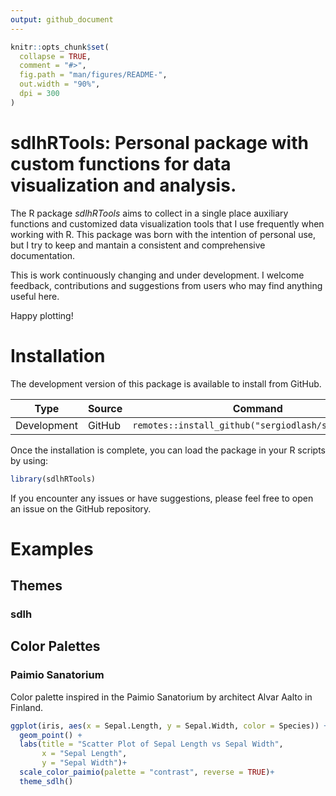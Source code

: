 ```yaml
---
output: github_document
---
```


<!-- README.md is generated from README.Rmd. Please edit that file -->

```r
knitr::opts_chunk$set(
  collapse = TRUE,
  comment = "#>",
  fig.path = "man/figures/README-",
  out.width = "90%",
  dpi = 300
)
```

# sdlhRTools: Personal package with custom functions for data visualization and analysis.

<!-- badges: start -->

<!-- badges: end -->

The R package *sdlhRTools* aims to collect in a single place auxiliary functions and customized data visualization tools that I use frequently when working with R. This package was born with the intention of personal use, but I try to keep and mantain a consistent and comprehensive documentation.

This is work continuously changing and under development. I welcome feedback, contributions and suggestions from users who may find anything useful here.

Happy plotting!

# Installation

The development version of this package is available to install from GitHub.

| Type        | Source | Command                                           |
|-------------|--------|---------------------------------------------------|
| Development | GitHub | `remotes::install_github("sergiodlash/sdlhRTools")` |


Once the installation is complete, you can load the package in your R scripts by using:

```r
library(sdlhRTools)
```

If you encounter any issues or have suggestions, please feel free to open an issue on the GitHub repository.

# Examples

## Themes

### sdlh

## Color Palettes

### Paimio Sanatorium

Color palette inspired in the Paimio Sanatorium by architect Alvar Aalto in Finland.

```r
ggplot(iris, aes(x = Sepal.Length, y = Sepal.Width, color = Species)) +
  geom_point() +
  labs(title = "Scatter Plot of Sepal Length vs Sepal Width",
       x = "Sepal Length",
       y = "Sepal Width")+
  scale_color_paimio(palette = "contrast", reverse = TRUE)+
  theme_sdlh()
```

